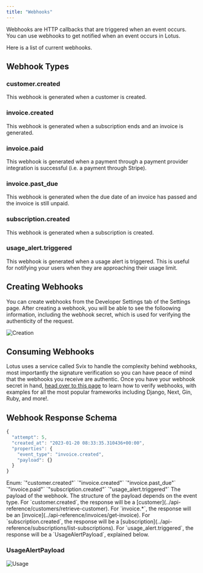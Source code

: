 ```yaml
---
title: "Webhooks"
---
```


Webhooks are HTTP callbacks that are triggered when an event occurs. You can use webhooks to get notified when an event occurs in Lotus.

Here is a list of current webhooks.

## Webhook Types

### customer.created

This webhook is generated when a customer is created.

### invoice.created

This webhook is generated when a subscription ends and an invoice is generated.

### invoice.paid

This webhook is generated when a payment through a payment provider integration is successful (i.e. a payment through Stripe).

### invoice.past_due

This webhook is generated when the due date of an invoice has passed and the invoice is still unpaid.

### subscription.created

This webhook is generated when a subscription is created.

### usage_alert.triggered

This webhook is generated when a usage alert is triggered. This is useful for notifying your users when they are approaching their usage limit.

## Creating Webhooks

You can create webhooks from the Developer Settings tab of the Settings page. After creating a webhook, you will be able to see the folloowing information, including the webhook secret, which is used for verifying the authenticity of the request.

![Creation](/images/webhooks/webhook_creation.png)

## Consuming Webhooks

Lotus uses a service called Svix to handle the complexity behind webhooks, most importantly the signature verification so you can have peace of mind that the webhooks you receive are authentic. Once you have your webhook secret in hand, [head over to this page](https://docs.svix.com/receiving/verifying-payloads/how) to learn how to verify webhooks, with examples for all the most popular frameworks including Django, Next, Gin, Ruby, and more!.

## Webhook Response Schema

```ts
{
  "attempt": 5,
  "created_at": "2023-01-20 08:33:35.310436+00:00",
  "properties": {
    "event_type": "invoice.created",
    "payload": {}
  }
}

```

<ParamField body="event_type" type="string (WebhookTriggerEventEnum)" required>
  Enum: `"customer.created"` `"invoice.created"` `"invoice.past_due"` `"invoice.paid"`
  `"subscription.created"` `"usage_alert.triggered"`
</ParamField>

<ParamField body="payload" type="object" required>
  The payload of the webhook. The structure of the payload depends on the event
  type.
  For `customer.created`, the response will be a [customer](../api-reference/customers/retrieve-customer).
  For `invoice.*`, the response will be an [invoice](../api-reference/invoices/get-invoice).
  For `subscription.created`, the response will be a [subscription](../api-reference/subscriptions/list-subscriptions).
  For `usage_alert.triggered`, the response will be a `UsageAlertPayload`,
  explained below.
</ParamField>

### UsageAlertPayload

![Usage](/images/webhooks/usage_alert_schema.png)
